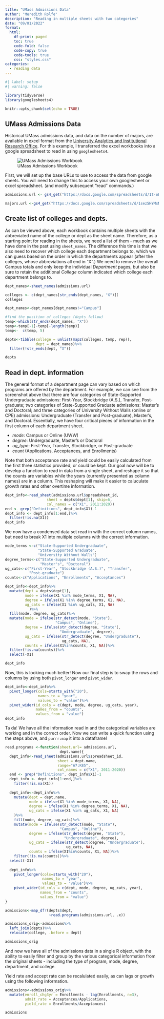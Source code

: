 ```yaml
---
title: "UMass Admissions Data"
author: "Meredith Rolfe"
description: "Reading in multiple sheets with two categories"
date: "09/01/2022"
format:
  html:
    df-print: paged
    toc: true
    code-fold: false
    code-copy: true
    code-tools: true
    css: "styles.css"
categories:
  - reading data
---
```


```r
#| label: setup
#| warning: false

library(tidyverse)
library(googlesheets4)

knitr::opts_chunk$set(echo = TRUE)
```

## UMass Admissions Data

Historical UMass admissions data, and data on the number of majors, are available in excel format from the [University Analytics and Institutional Research Office](https://www.umass.edu/uair/data/factsheets-data-tables). For this example, I transferred the excel workbooks into a google spreadsheet to read in using `googlesheets4`. 

![UMass Admissions Workbook](solution_images/umass_admissions.png)

First, we will set up the base URLs to use to access the data from google sheets. You will need to change this to access your own googlesheet or excel spreadsheet. (and modify subsequent "read" commands.)

```r
admissions.url <- gs4_get("https://docs.google.com/spreadsheets/d/1t-oEWdYCJndOSSW8dtn1dBC9U5-2KzjmL8cgbcPwDYs/edit?usp=sharing")

majors.url <-gs4_get("https://docs.google.com/spreadsheets/d/1sezSHYMsNqjJSzteVD1cogRFb0o0RdnuBilgZ5Ul4c0/edit?usp=sharing")
```

## Create list of colleges and depts.

As can be viewed above, each workbook contains multiple sheets with the abbreviated name of the college or dept as the sheet name. Therefore, as a starting point for reading in the sheets, we need a list of them - much as we have done in the past using `sheet_names`. The difference this time is that we also need to recover which college each department belongs to, which we can guess based on the order in which the departments appear (after the colleges, whose abbreviations all end in "X".) We need to remove the overall Campus totals and only keep the individual *Department* pages, but also be sure to retain the additional *College* column indicated which college each department belongs to.

```r
dept_names<-sheet_names(admissions.url)

colleges <- c(dept_names[str_ends(dept_names, "X")])
colleges

dept_names<-dept_names[dept_names!="Campus"]

#find the position of colleges (depts follow)
temp<-which(str_ends(dept_names, "X"))
temp<-temp[-1]-temp[-length(temp)]
temp<-  c(temp, 5)

depts<-tibble(college = unlist(map2(colleges, temp, rep)), 
              dept = dept_names)%>%
  filter(!str_ends(dept, "X"))

depts
```

## Read in dept. information

The general format of a department page can vary based on which programs are offered by the department. For example, we can see from the screenshot above that there are four categories of State-Supported Undergraduate admissions: First-Year, Stockbridge (A.S.), Transfer, Post-graduate; two categories of State-Supported Graduate admissions: Master's and Doctoral; and three categories of University Without Walls (online or CPE) admissions: Undergraduate (Transfer and Post-graduate), Master's, and Doctoral. Essentially, we have four critical pieces of information in the first column of each department sheet.

  - *mode*: Campus or Online (UWW)
  - *degree*: Undergraduate, Master's or Doctoral
  - *ug_type*: First-Year, Transfer, Stockbridge, or Post-graduate
  - *count* (Applications, Acceptances, and Enrollments)

Note that both acceptance rate and yield could be easily calculated from the first three statistics provided, or could be kept. Our goal now will be to develop a function to read in data from a single sheet, and reshape it so that the counts are variables while the years (currently presented as column names) are in a column. This reshaping will make it easier to caluculate growth rates and other overtime information.

```r
dept_info<-read_sheet(admissions.url$spreadsheet_id,
                   sheet = depts$dept[1], skip=6,
                   col_names = c("X1", 2011:2020))
end <- grep("Definitions", dept_info$X1)-1
dept_info <- dept_info[1:end,]%>%
  filter(!is.na(X1))
dept_info
```

We now have a condensed data set read in with the correct column names, but need to break X1 into multiple columns with the correct information.

```r
mode_terms <-c("State-Supported Undergraduate",
               "State-Supported Graduate", 
               "University Without Walls")
degree_terms<-c("State-Supported Undergraduate", 
                "Master's", "Doctoral")
ug_cats<-c("First-Year", "Stockbridge (A.S.)", "Transfer",
           "Post-graduate")
counts<-c("Applications", "Enrollments", "Acceptances")

dept_info<-dept_info%>%
  mutate(dept = depts$dept[1],
         mode = ifelse(X1 %in% mode_terms, X1, NA),
         degree = ifelse(X1 %in% degree_terms, X1, NA),
         ug_cats = ifelse(X1 %in% ug_cats, X1, NA)
           )%>%
  fill(mode, degree, ug_cats)%>%
  mutate(mode = ifelse(str_detect(mode, "State"), 
                       "Campus", "Online"),
         degree = ifelse(str_detect(degree, "State"), 
                         "Undergraduate", degree),
         ug_cats = ifelse(str_detect(degree, "Undergraduate"),
                          ug_cats, NA),
         counts = ifelse(X1%in%counts, X1, NA))%>%
  filter(!is.na(counts))%>%
  select(-X1)

dept_info

```

Now, this is looking much better! Now our final step is to swap the rows and columns by using both `pivot_longer` and `pivot_wider`. 

```r
dept_info<-dept_info%>%
  pivot_longer(cols=starts_with("20"),
               names_to = "year",
               values_to = "value")%>%
  pivot_wider(id_cols = c(dept, mode, degree, ug_cats, year),
              names_from = "counts",
              values_from = "value")
dept_info
```

Ta da! We have all the information read in and the categorical variables are working and in the correct order. Now we can write a quick function using the steps above, and `purrr:map` it into a dataframe!


```r
read.programs <-function(sheet.url= admissions.url, 
                         dept.name){
  dept_info<-read_sheet(admissions.url$spreadsheet_id,
                        sheet = dept.name, 
                        range="A7:K85",
                        col_names = c("X1", 2011:2020))
  end <- grep("Definitions", dept_info$X1)-1
  dept_info <- dept_info[1:end,]%>%
    filter(!is.na(X1))
  
  dept_info<-dept_info%>%
    mutate(dept = dept.name,
           mode = ifelse(X1 %in% mode_terms, X1, NA),
           degree = ifelse(X1 %in% degree_terms, X1, NA),
           ug_cats = ifelse(X1 %in% ug_cats, X1, NA)
    )%>%
    fill(mode, degree, ug_cats)%>%
    mutate(mode = ifelse(str_detect(mode, "State"), 
                         "Campus", "Online"),
           degree = ifelse(str_detect(degree, "State"), 
                           "Undergraduate", degree),
           ug_cats = ifelse(str_detect(degree, "Undergraduate"),
                            ug_cats, NA),
           counts = ifelse(X1%in%counts, X1, NA))%>%
    filter(!is.na(counts))%>%
  select(-X1)
  
  dept_info%>%
    pivot_longer(cols=starts_with("20"),
                 names_to = "year",
                 values_to = "value")%>%
    pivot_wider(id_cols = c(dept, mode, degree, ug_cats, year),
                names_from = "counts",
                values_from = "value")
}

admissions<-map_dfr(depts$dept, 
                    ~read.programs(admissions.url, .x))

admissions_orig<-admissions%>%
  left_join(depts)%>%
  relocate(college, .before = dept)

admissions_orig

```

And now we have all of the admissions data in a single R object, with the ability to easily filter and group by the various categorical information from the original sheets - including the type of program, mode, degree, department, and college.

Yield rate and accept rate can be recalulated easily, as can lags or growth using the following information.

```r

admissions<-admissions_orig%>%
  mutate(enroll_chg3yr = Enrollments - lag(Enrollments, n=3),
         admit_rate = Acceptances/Applications,
         yield_rate = Enrollments/Acceptances)

admissions

```

